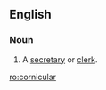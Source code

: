 ==English==

===Noun===
{{en-noun}}

# A [[secretary]] or [[clerk]].
{{Webster 1913}}

[[ro:cornicular]]
